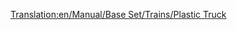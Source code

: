 [[Translation:en/Manual/Base Set/Trains/Plastic Truck]]
{{it/Manuale/Set base/Treni/StatVagoni|Nome=Carro per plastica
|Costo=2.238
|Vuoto=18
|Pieno=48
|Pieno2=53
|Pieno3=55
|Capacità1=30.000 litri di plastica
|Capacità2=35.000 litri di plastica
|Capacità3=37.000 litri di plastica
|Immagine4=[[File:it/Manuale/Set base/Treni/CarroPlasticaBM.png]]
|Immagine4m=[[File:it/Manuale/Set base/Treni/CarroPlasticaBM.png]]
|ClimaB=4
|ClimaM=4
|Descrizione=Carro usato per il trasporto della produzione delle sorgenti di plastica alle fabbriche di giocattoli.
}}